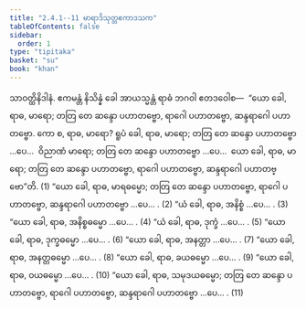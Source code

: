 ```yaml
---
title: "2.4.1--11 မာရာဒိသုတ္တဧကာဒသက"
tableOfContents: false
sidebar:
  order: 1
type: "tipitaka"
basket: "su"
book: "khan"
---
```



<DynamicBreadcrumb />

<Division number="194" book="khan">

<Paragraph number="892" book="khan">
သာဝတ္ထိနိဒါနံ. ဧကမန္တံ နိသိန္နံ ခေါ အာယသ္မန္တံ ရာဓံ ဘဂဝါ ဧတဒဝေါစ—  “ယော ခေါ, ရာဓ, မာရော; တတြ တေ ဆန္ဒော ပဟာတဗ္ဗော, ရာဂေါ ပဟာတဗ္ဗော, ဆန္ဒရာဂေါ ပဟာတဗ္ဗော. ကော စ, ရာဓ, မာရော? ရူပံ ခေါ, ရာဓ, မာရော; တတြ တေ ဆန္ဒော ပဟာတဗ္ဗော …ပေ…  ဝိညာဏံ မာရော; တတြ တေ ဆန္ဒော ပဟာတဗ္ဗော …ပေ…  ယော ခေါ, ရာဓ, မာရော; တတြ တေ ဆန္ဒော ပဟာတဗ္ဗော, ရာဂေါ ပဟာတဗ္ဗော, ဆန္ဒရာဂေါ ပဟာတဗ္ဗော”တိ. (1)
</Paragraph>

</Division>
<Division number="195" book="khan">

<Paragraph number="893" book="khan">
“ယော ခေါ, ရာဓ, မာရဓမ္မော; တတြ တေ ဆန္ဒော ပဟာတဗ္ဗော, ရာဂေါ ပဟာတဗ္ဗော, ဆန္ဒရာဂေါ ပဟာတဗ္ဗော …ပေ… . (2)
</Paragraph>

</Division>
<Division number="196" book="khan">

<Paragraph number="894" book="khan">
“ယံ ခေါ, ရာဓ, အနိစ္စံ …ပေ… . (3)
</Paragraph>

</Division>
<Division number="197" book="khan">

<Paragraph number="895" book="khan">
“ယော ခေါ, ရာဓ, အနိစ္စဓမ္မော …ပေ… . (4)
</Paragraph>

</Division>
<Division number="198" book="khan">

<Paragraph number="896" book="khan">
“ယံ ခေါ, ရာဓ, ဒုက္ခံ …ပေ… . (5)
</Paragraph>

</Division>
<Division number="199" book="khan">

<Paragraph number="897" book="khan">
“ယော ခေါ, ရာဓ, ဒုက္ခဓမ္မော …ပေ… . (6)
</Paragraph>

</Division>
<Division number="200" book="khan">

<Paragraph number="898" book="khan">
“ယော ခေါ, ရာဓ, အနတ္တာ …ပေ… . (7)
</Paragraph>

</Division>
<Division number="201" book="khan">

<Paragraph number="899" book="khan">
“ယော ခေါ, ရာဓ, အနတ္တဓမ္မော …ပေ… . (8)
</Paragraph>

</Division>
<Division number="202" book="khan">

<Paragraph number="900" book="khan">
“ယော ခေါ, ရာဓ, ခယဓမ္မော …ပေ… . (9)
</Paragraph>

</Division>
<Division number="203" book="khan">

<Paragraph number="901" book="khan">
“ယော ခေါ, ရာဓ, ဝယဓမ္မော …ပေ… . (10)
</Paragraph>

</Division>
<Division number="204" book="khan">

<Paragraph number="902" book="khan">
“ယော ခေါ, ရာဓ, သမုဒယဓမ္မော; တတြ တေ ဆန္ဒော ပဟာတဗ္ဗော, ရာဂေါ ပဟာတဗ္ဗော, ဆန္ဒရာဂေါ ပဟာတဗ္ဗော …ပေ… . (11)
</Paragraph>
</Division>